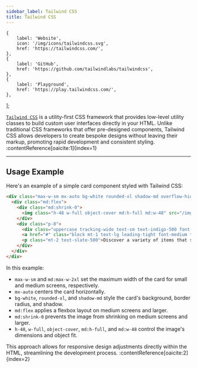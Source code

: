 ```yaml
---
sidebar_label: Tailwind CSS
title: Tailwind CSS
---
```



    {
        label: 'Website',
        icon: '/img/icons/tailwindcss.svg',
        href: 'https://tailwindcss.com/',
    },
    {
        label: 'GitHub',
        href: 'https://github.com/tailwindlabs/tailwindcss',
    },
    {
        label: 'Playground',
        href: 'https://play.tailwindcss.com/',
    },
];

<ToolTags toolName="Tailwind CSS" />

<ToolLinks links={links} />

[`Tailwind CSS`](https://tailwindcss.com/) is a utility-first CSS framework that provides low-level utility classes to build custom user interfaces directly in your HTML. Unlike traditional CSS frameworks that offer pre-designed components, Tailwind CSS allows developers to create bespoke designs without leaving their markup, promoting rapid development and consistent styling. :contentReference[oaicite:1]{index=1}

---

## Usage Example

Here's an example of a simple card component styled with Tailwind CSS:

```html
<div class="max-w-sm mx-auto bg-white rounded-xl shadow-md overflow-hidden md:max-w-2xl">
  <div class="md:flex">
    <div class="md:shrink-0">
      <img class="h-48 w-full object-cover md:h-full md:w-48" src="/img/store.jpg" alt="A store">
    </div>
    <div class="p-8">
      <div class="uppercase tracking-wide text-sm text-indigo-500 font-semibold">Store</div>
      <a href="#" class="block mt-1 text-lg leading-tight font-medium text-black hover:underline">Check out our new products</a>
      <p class="mt-2 text-slate-500">Discover a variety of items that suit your needs.</p>
    </div>
  </div>
</div>
```

In this example:

- `max-w-sm` and `md:max-w-2xl` set the maximum width of the card for small and medium screens, respectively.
- `mx-auto` centers the card horizontally.
- `bg-white`, `rounded-xl`, and `shadow-md` style the card's background, border radius, and shadow.
- `md:flex` applies a flexbox layout on medium screens and larger.
- `md:shrink-0` prevents the image from shrinking on medium screens and larger.
- `h-48`, `w-full`, `object-cover`, `md:h-full`, and `md:w-48` control the image's dimensions and object fit.

This approach allows for responsive design adjustments directly within the HTML, streamlining the development process. :contentReference[oaicite:2]{index=2}
